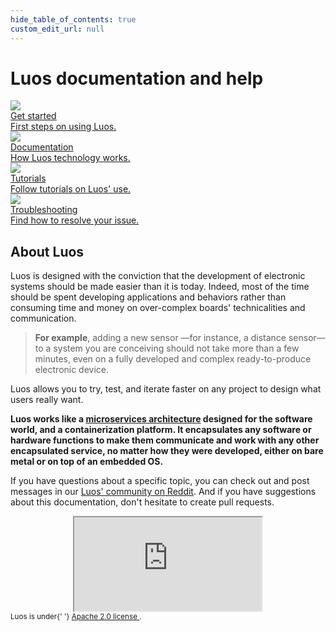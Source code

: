 ```yaml
---
hide_table_of_contents: true
custom_edit_url: null
---
```


# Luos documentation and help


<div className="cust_square_wrapper">
  <a href="/tutorials/get-started">
    <div className="cust_square">
      <div className="">
        <img className="cust_img_rot" src="/img/landing/icon-rocket.png" />
      </div>
      <div className="cust_landing_title">Get started</div>
      <div className="cust_landing_seperator"></div>
      <div className="cust_landing_text">First steps on using Luos.</div>
    </div>
  </a>
  <a href="/docs/luos-technology/luos_tech">
    <div className="cust_square">
      <div className="cust_landing_img">
        <img src="/img/landing/icon-docs.png" />
      </div>
      <div className="cust_landing_title">Documentation</div>
      <div className="cust_landing_seperator"></div>
      <div className="cust_landing_text">How Luos technology works.</div>
    </div>
  </a>
  <a href="/tutorials/tutorials">
    <div className="cust_square">
      <div className="cust_landing_img">
        <img src="/img/landing/icon-hat_school.png" />
      </div>
      <div className="cust_landing_title">Tutorials</div>
      <div className="cust_landing_seperator"></div>
      <div className="cust_landing_text">Follow tutorials on Luos' use.</div>
    </div>
  </a>
  <a href="/faq/list">
    <div className="cust_square">
      <div className="cust_landing_img">
        <img src="/img/landing/icon-help.png" />
      </div>
      <div className="cust_landing_title">Troubleshooting</div>
      <div className="cust_landing_seperator"></div>
      <div className="cust_landing_text">Find how to resolve your issue.</div>
    </div>
  </a>
</div>

## About Luos

Luos is designed with the conviction that the development of electronic systems should be made easier than it is today. Indeed, most of the time should be spent developing applications and behaviors rather than consuming time and money on over-complex boards' technicalities and communication.

> **For example**, adding a new sensor &mdash;for instance, a distance sensor&mdash; to a system you are conceiving should not take more than a few minutes, even on a fully developed and complex ready-to-produce electronic device.

Luos allows you to try, test, and iterate faster on any project to design what users really want.

**Luos works like a <a href="https://en.wikipedia.org/wiki/Microservices" target="_blank">microservices architecture<IconExternalLink width="10"></IconExternalLink></a> designed for the software world, and a containerization platform. It encapsulates any software or hardware functions to make them communicate and work with any other encapsulated service, no matter how they were developed, either on bare metal or on top of an embedded OS.**

If you have questions about a specific topic, you can check out and post messages in our <a href="https://www.reddit.com/r/Luos/" target="_blank">Luos' community on Reddit<IconExternalLink width="10"></IconExternalLink></a>. And if you have suggestions about this documentation, don't hesitate to create pull requests.

<div align="center">
  <iframe
    className="player_iframe"
    src="https://www.youtube.com/embed/ujh0xNE3TZ8?feature=oembed"
    allow="accelerometer; autoplay; encrypted-media; gyroscope; picture-in-picture; fullscreen"
  ></iframe>
  <br />
</div>

<small>
  Luos is under{' '}
  <a href="https://github.com/Luos-io/luos_engine/blob/master/LICENSE" target="_blank">
    Apache 2.0 license
    <IconExternalLink width="10"></IconExternalLink>
  </a>
  .
</small>
